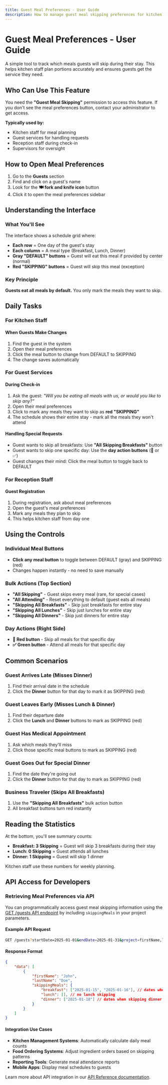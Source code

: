 ```yaml
---
title: Guest Meal Preferences - User Guide
description: How to manage guest meal skipping preferences for kitchen planning and guest services
---
```


# Guest Meal Preferences - User Guide

A simple tool to track which meals guests will skip during their stay. This helps kitchen staff plan portions accurately and ensures guests get the service they need.

## Who Can Use This Feature

You need the **"Guest Meal Skipping"** permission to access this feature. If you don't see the meal preferences button, contact your administrator to get access.

**Typically used by:**

-   Kitchen staff for meal planning
-   Guest services for handling requests
-   Reception staff during check-in
-   Supervisors for oversight

## How to Open Meal Preferences

1. Go to the **Guests** section
2. Find and click on a guest's name
3. Look for the **🍽️ fork and knife icon** button
4. Click it to open the meal preferences sidebar

## Understanding the Interface

### What You'll See

The interface shows a schedule grid where:

-   **Each row** = One day of the guest's stay
-   **Each column** = A meal type (Breakfast, Lunch, Dinner)
-   **Gray "DEFAULT" buttons** = Guest will eat this meal if provided by center (normal)
-   **Red "SKIPPING" buttons** = Guest will skip this meal (exception)

### Key Principle

**Guests eat all meals by default.** You only mark the meals they want to skip.

## Daily Tasks

### For Kitchen Staff

#### When Guests Make Changes

1. Find the guest in the system
2. Open their meal preferences
3. Click the meal button to change from DEFAULT to SKIPPING
4. The change saves automatically

### For Guest Services

#### During Check-in

1. Ask the guest: _"Will you be eating all meals with us, or would you like to skip any?"_
2. Open their meal preferences
3. Click to mark any meals they want to skip as **red "SKIPPING"**
4. The schedule shows their entire stay - mark all the meals they won't attend

#### Handling Special Requests

-   Guest wants to skip all breakfasts: Use **"All Skipping Breakfasts"** button
-   Guest wants to skip one specific day: Use the **day action buttons** (🚫 or ✅)
-   Guest changes their mind: Click the meal button to toggle back to DEFAULT

### For Reception Staff

#### Guest Registration

1. During registration, ask about meal preferences
2. Open the guest's meal preferences
3. Mark any meals they plan to skip
4. This helps kitchen staff from day one

## Using the Controls

### Individual Meal Buttons

-   **Click any meal button** to toggle between DEFAULT (gray) and SKIPPING (red)
-   Changes happen instantly - no need to save manually

### Bulk Actions (Top Section)

-   **"All Skipping"** - Guest skips every meal (rare, for special cases)
-   **"All Attending"** - Reset everything to default (guest eats all meals)
-   **"Skipping All Breakfasts"** - Skip just breakfasts for entire stay
-   **"Skipping All Lunches"** - Skip just lunches for entire stay
-   **"Skipping All Dinners"** - Skip just dinners for entire stay

### Day Actions (Right Side)

-   **🚫 Red button** - Skip all meals for that specific day
-   **✅ Green button** - Attend all meals for that specific day

## Common Scenarios

### Guest Arrives Late (Misses Dinner)

1. Find their arrival date in the schedule
2. Click the **Dinner** button for that day to mark it as SKIPPING (red)

### Guest Leaves Early (Misses Lunch & Dinner)

1. Find their departure date
2. Click the **Lunch** and **Dinner** buttons to mark as SKIPPING (red)

### Guest Has Medical Appointment

1. Ask which meals they'll miss
2. Click those specific meal buttons to mark as SKIPPING (red)

### Guest Goes Out for Special Dinner

1. Find the date they're going out
2. Click the **Dinner** button for that day to mark as SKIPPING (red)

### Business Traveler (Skips All Breakfasts)

1. Use the **"Skipping All Breakfasts"** bulk action button
2. All breakfast buttons turn red instantly

## Reading the Statistics

At the bottom, you'll see summary counts:

-   **Breakfast: 3 Skipping** = Guest will skip 3 breakfasts during their stay
-   **Lunch: 0 Skipping** = Guest attends all lunches
-   **Dinner: 1 Skipping** = Guest will skip 1 dinner

Kitchen staff use these numbers for weekly planning.

## API Access for Developers

### Retrieving Meal Preferences via API

You can programmatically access guest meal skipping information using the [GET /guests API endpoint](/api-reference/endpoint/get-guests) by including `skippingMeals` in your project parameters.

#### Example API Request

```bash
GET /guests?startDate=2025-01-01&endDate=2025-01-31&project=firstName,lastName,skippingMeals
```

#### Response Format

```json
{
	"data": [
		{
			"firstName": "John",
			"lastName": "Doe",
			"skippingMeals": {
				"breakfast": ["2025-01-15", "2025-01-16"], // dates when skipping breakfast
				"lunch": [], // no lunch skipping
				"dinner": ["2025-01-18"] // dates when skipping dinner
			}
		}
	]
}
```

#### Integration Use Cases

-   **Kitchen Management Systems**: Automatically calculate daily meal counts
-   **Food Ordering Systems**: Adjust ingredient orders based on skipping patterns
-   **Reporting Tools**: Generate meal attendance reports
-   **Mobile Apps**: Display meal schedules to guests

Learn more about API integration in our [API Reference documentation](/api-reference/getting-started).
